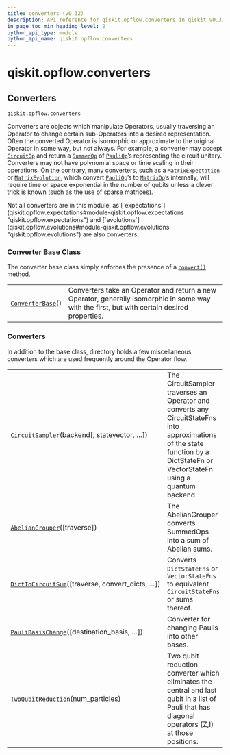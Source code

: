```yaml
---
title: converters (v0.32)
description: API reference for qiskit.opflow.converters in qiskit v0.32
in_page_toc_min_heading_level: 2
python_api_type: module
python_api_name: qiskit.opflow.converters
---
```


<span id="module-qiskit.opflow.converters" />

<span id="qiskit-opflow-converters" />

# qiskit.opflow\.converters

<span id="converters-qiskit-opflow-converters" />

## Converters

`qiskit.opflow.converters`

Converters are objects which manipulate Operators, usually traversing an Operator to change certain sub-Operators into a desired representation. Often the converted Operator is isomorphic or approximate to the original Operator in some way, but not always. For example, a converter may accept [`CircuitOp`](qiskit.opflow.primitive_ops.CircuitOp "qiskit.opflow.primitive_ops.CircuitOp") and return a [`SummedOp`](qiskit.opflow.list_ops.SummedOp "qiskit.opflow.list_ops.SummedOp") of [`PauliOp`](qiskit.opflow.primitive_ops.PauliOp "qiskit.opflow.primitive_ops.PauliOp")’s representing the circuit unitary. Converters may not have polynomial space or time scaling in their operations. On the contrary, many converters, such as a [`MatrixExpectation`](qiskit.opflow.expectations.MatrixExpectation "qiskit.opflow.expectations.MatrixExpectation") or [`MatrixEvolution`](qiskit.opflow.evolutions.MatrixEvolution "qiskit.opflow.evolutions.MatrixEvolution"), which convert [`PauliOp`](qiskit.opflow.primitive_ops.PauliOp "qiskit.opflow.primitive_ops.PauliOp")’s to [`MatrixOp`](qiskit.opflow.primitive_ops.MatrixOp "qiskit.opflow.primitive_ops.MatrixOp")’s internally, will require time or space exponential in the number of qubits unless a clever trick is known (such as the use of sparse matrices).

<Admonition title="Note" type="note">
  Not all converters are in this module, as [`expectations`](qiskit.opflow.expectations#module-qiskit.opflow.expectations "qiskit.opflow.expectations") and [`evolutions`](qiskit.opflow.evolutions#module-qiskit.opflow.evolutions "qiskit.opflow.evolutions") are also converters.
</Admonition>

### Converter Base Class

The converter base class simply enforces the presence of a [`convert()`](qiskit.opflow.converters.ConverterBase#convert "qiskit.opflow.converters.ConverterBase.convert") method.

|                                                                                                      |                                                                                                                                              |
| ---------------------------------------------------------------------------------------------------- | -------------------------------------------------------------------------------------------------------------------------------------------- |
| [`ConverterBase`](qiskit.opflow.converters.ConverterBase "qiskit.opflow.converters.ConverterBase")() | Converters take an Operator and return a new Operator, generally isomorphic in some way with the first, but with certain desired properties. |

### Converters

In addition to the base class, directory holds a few miscellaneous converters which are used frequently around the Operator flow.

|                                                                                                                                             |                                                                                                                                                                                |
| ------------------------------------------------------------------------------------------------------------------------------------------- | ------------------------------------------------------------------------------------------------------------------------------------------------------------------------------ |
| [`CircuitSampler`](qiskit.opflow.converters.CircuitSampler "qiskit.opflow.converters.CircuitSampler")(backend\[, statevector, …])           | The CircuitSampler traverses an Operator and converts any CircuitStateFns into approximations of the state function by a DictStateFn or VectorStateFn using a quantum backend. |
| [`AbelianGrouper`](qiskit.opflow.converters.AbelianGrouper "qiskit.opflow.converters.AbelianGrouper")(\[traverse])                          | The AbelianGrouper converts SummedOps into a sum of Abelian sums.                                                                                                              |
| [`DictToCircuitSum`](qiskit.opflow.converters.DictToCircuitSum "qiskit.opflow.converters.DictToCircuitSum")(\[traverse, convert\_dicts, …]) | Converts `DictStateFns` or `VectorStateFns` to equivalent `CircuitStateFns` or sums thereof.                                                                                   |
| [`PauliBasisChange`](qiskit.opflow.converters.PauliBasisChange "qiskit.opflow.converters.PauliBasisChange")(\[destination\_basis, …])       | Converter for changing Paulis into other bases.                                                                                                                                |
| [`TwoQubitReduction`](qiskit.opflow.converters.TwoQubitReduction "qiskit.opflow.converters.TwoQubitReduction")(num\_particles)              | Two qubit reduction converter which eliminates the central and last qubit in a list of Pauli that has diagonal operators (Z,I) at those positions.                             |

